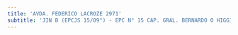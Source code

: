 ```yaml
---
title: 'AVDA. FEDERICO LACROZE 2971'
subtitle: 'JIN B (EPCJS 15/09°) - EPC N° 15 CAP. GRAL. BERNARDO O HIGGINS - EPA N° 15 CAP. GRAL. BERNARDO O HIGGINS'
---
```


#
